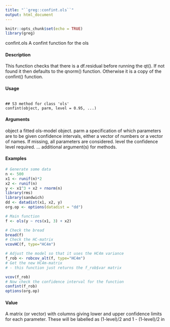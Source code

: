 ```yaml
---
title: "``greg::confint.ols``"
output: html_document
---
```


```r
knitr::opts_chunk$set(echo = TRUE)
library(greg)
```

confint.ols A confint function for the ols

#### Description 

This function checks that there is a df.residual before running the qt(). If not found it then defaults
to the qnorm() function. Otherwise it is a copy of the confint() function.

#### Usage
<pre><code>
## S3 method for class 'ols'
confint(object, parm, level = 0.95, ...)
</code></pre>

#### Arguments
object a fitted ols-model object.
parm a specification of which parameters are to be given confidence intervals, either
a vector of numbers or a vector of names. If missing, all parameters are considered.
level the confidence level required.
... additional argument(s) for methods.

#### Examples
```r
# Generate some data
n <- 500
x1 <- runif(n)*2
x2 <- runif(n)
y <- x1^3 + x2 + rnorm(n)
library(rms)
library(sandwich)
dd <- datadist(x1, x2, y)
org.op <- options(datadist = "dd")
```


```r
# Main function
f <- ols(y ~ rcs(x1, 3) + x2)
```


```r
# Check the bread
bread(f)
# Check the HC-matrix
vcovHC(f, type="HC4m")
```


```r
# Adjust the model so that it uses the HC4m variance
f_rob <- robcov_alt(f, type="HC4m")
# Get the new HC4m-matrix
# - this function just returns the f_rob$var matrix
```


```r
vcov(f_rob)
# Now check the confidence interval for the function
confint(f_rob)
options(org.op)
```




#### Value
A matrix (or vector) with columns giving lower and upper confidence limits for each parameter.
These will be labelled as (1-level)/2 and 1 - (1-level)/2 in

